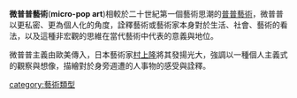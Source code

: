 '''微普普藝術'''('''micro-pop art''')相較於二十世紀第一個藝術思潮的[[普普藝術|普普藝術]]，微普普以更私密、更為個人化的角度，詮釋藝術或藝術家本身對於生活、社會、藝術的看法，以及這種非宏觀的思維在當代藝術中代表的意義與地位。

微普普主義由歐美傳入，日本藝術家[[村上隆|村上隆]]將其發揚光大，強調以一種個人主義式的觀察與想像，描繪對於身旁週遭的人事物的感受與詮釋。

[[category:藝術類型|category:藝術類型]]